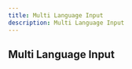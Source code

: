 ```yaml
---
title: Multi Language Input
description: Multi Language Input
---
```


<ComponentPreview
  name="multilang-input-demo"
  classNameComponentContainer="min-h-[350px]"
/>

## Multi Language Input
